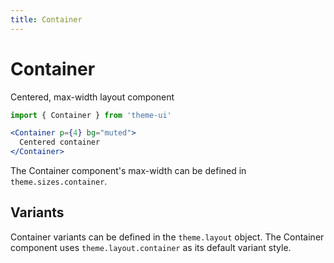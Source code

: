 ```yaml
---
title: Container
---
```


# Container

Centered, max-width layout component

```js
import { Container } from 'theme-ui'
```

```jsx live=true
<Container p={4} bg="muted">
  Centered container
</Container>
```

The Container component's max-width can be defined in `theme.sizes.container`.

## Variants

Container variants can be defined in the `theme.layout` object.
The Container component uses `theme.layout.container` as its default variant style.
